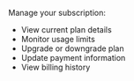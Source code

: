 Manage your subscription:
- View current plan details
- Monitor usage limits
- Upgrade or downgrade plan
- Update payment information
- View billing history